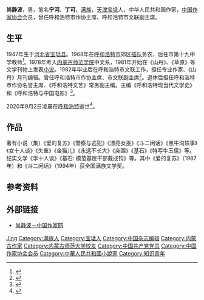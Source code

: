 {{Infobox writer
| 姓名     = 尚静波
| 图像     = 
| 笔名     = 宁河、丁可
| 出生     = 1947年7月
| 出生地点 = {{ROC}}[[河北省|河北省]][[宝坻县|宝坻县]]
| 逝世     = {{death date and age|2020|9|2|1947|7}}
| 逝世地点 = {{CHN}}[[内蒙古自治区|内蒙古自治区]][[呼和浩特市|呼和浩特市]] 
| 职业     = [[作家|作家]]
| 语言     = [[中文|中文]]
| 种族     = [[满族|满族]]
| 教育程度 = 大学本科
| 母校     = [[内蒙古师范学院|内蒙古师范学院]]
| 创作时期 = 1981年－2020年
| 体裁     = [[小说|小说]]、[[纪实文学|纪实文学]]、[[文艺史|文艺史]]
| 主题     = 
| 著名作品 = 《爱的复苏》《斗二闲话》
| 父母     = 尚自新 孙国荣
| 配偶     = 吴豫
| 子女     = 尚磊
| 奖项     = 
}}
'''尚静波'''{{BD|1947年|7月|2020年|9月2日|catIdx=Shang}}，男，笔名'''宁河'''、'''丁可'''，[[满族|满族]]，[[天津市|天津]][[宝坻县|宝坻]]人，中华人民共和国作家，[[中国作家协会|中国作家协会]]会员，曾任呼和浩特市作协主席、呼和浩特市文联副主席。

== 生平 ==
1947年生于[[河北省|河北省]][[宝坻县|宝坻县]]。1968年在[[呼和浩特市|呼和浩特市]]郊区[[上山下乡运动|插队]]务农，后任市第十九中学教师<ref>{{cite book |editor1=照春 |editor2=高洪波 |title=中国作家大辞典 |date=1999 |publisher=中国文联出版社 |location=北京 |isbn=7-5059-3594-1 |page=609}}</ref>。1978年考入[[内蒙古师范学院|内蒙古师范学院]]中文系，1981年开始在《山丹》、《草原》等文学刊物上发表[[小说|小说]]。1982年毕业后在呼和浩特市文联工作，担任专业作家、《山丹》月刊编辑。曾任呼和浩特市作协主席、市文联副主席<ref>{{cite web |title=讣告 |url=http://www.hswl.gov.cn/tzgg/202009/t20200903_373728.html |publisher=呼和浩特市文学艺术界联合会 |archiveurl=https://web.archive.org/web/20200919072115/http://www.hswl.gov.cn/tzgg/202009/t20200903_373728.html |archivedate=2020-09-19 |date=2020-09-03}}</ref>。退休后担任呼和浩特市作协名誉主席、《呼和浩特文艺》常务副主编。主编《呼和浩特现当代文学史》和《呼和浩特与中国电影》<ref>{{cite web |author1=李蒙 |title=《呼和浩特现当代文学史》编撰点滴 |url=http://www.northnews.cn/p/1080006.html |publisher=正北方网 |date=2014-07-21}}</ref>。

2020年9月2日凌晨在[[呼和浩特市|呼和浩特]]逝世<ref>{{cite news |title=尚静波同志逝世 |url=http://wyb.chinawriter.com.cn/content/202009/16/content56359.html |work=[[文艺报|文艺报]] |date=2020-09-16 |archiveurl=https://web.archive.org/web/20200919072902/http://wyb.chinawriter.com.cn/content/202009/16/content56359.html |archivedate=2020-09-19 |page=2}}</ref>。

== 作品 ==
著有小说（集）《爱的复苏》《警察与逃犯》《漂亮女巫》《斗二闲话》《黑牛沟轶事》《女十人谈》《失重》《金猫儿》《永远不长大》《突围》《基石》《特写牛玉儒》等。纪实文学《学十人谈》《基石: 模范基层干部戴成钧》等。其中《爱的复苏》（1987年）和《斗二闲话》（1994年）获全国满族文学奖。

== 参考资料 ==
{{portal|文学|人物}}
{{reflist}}

== 外部链接 ==
*[http://www.chinawriter.com.cn/zxhy/member/9920.shtml 尚静波－中国作家网]{{Dead link}}
{{Authority control}}
{{DEFAULTSORT:Shang}}
[[Category:尚姓|Jing]]
[[Category:满族人|Category:满族人]]
[[Category:宝坻人|Category:宝坻人]]
[[Category:中国杂志编辑|Category:中国杂志编辑]]
[[Category:内蒙古作家|Category:内蒙古作家]]
[[Category:内蒙古师范大学校友|Category:内蒙古师范大学校友]]
[[Category:中国共产党党员|Category:中国共产党党员]]
[[Category:中国作家协会会员|Category:中国作家协会会员]]
[[Category:中華人民共和國小說家|Category:中華人民共和國小說家]]
[[Category:知识青年|Category:知识青年]]